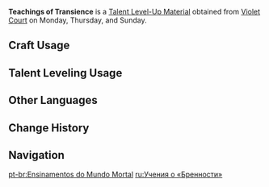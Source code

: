 {{Item Infobox
|id           = 104320
|image        = Item Teachings of Transience.png
|type         = Talent Level-Up Materials
|group2        = Talent Books
|invCategory  = Character Development Items
|group        = Transience Books
|rarity       = 2
|description  = Transience is the dream of the nation of thunder.<br />Fleeting glories are the highest expression of mortal beauty, for are we mortals not like the flashing lightning itself? Like a lovely dream or blossoming spark, we shall leave a gorgeous mark on the eternal night sky.
|day1         = Monday
|day2         = Thursday
|day3         = Sunday
|source1      = Violet Court
|source2      = [[Parametric Transformer]]
|source3      = [[Chests]]
}}
'''Teachings of Transience''' is a [[Talent Level-Up Material]] obtained from [[Violet Court]] on Monday, Thursday, and Sunday.

==Craft Usage==
{{Craft Usage}}

==Talent Leveling Usage==
{{Talent Leveling Usage}}

==Other Languages==
{{Other Languages
|en      = Teachings of Transience
|zhs     = 「浮世」的教导
|zhs_rm  = "Fúshì" de Zhídǎo
|zht     = 「浮世」的教導
|zht_rm  = "Fúshì" de Zhídǎo
|zh_tl   = Teachings of "Transience"
|ja      = 「浮世」の教え
|ja_rm   = "Ukiyo" no Oshie
|ja_tl   = Teachings of "Fleeting Life"
|ko      = 「부세」의 가르침
|ko_rm   = "Buse"-ui Gareuchim
|ko_tl   = Teachings of "Transitory World"
|es      = Enseñanzas de la transitoriedad
|es_tl   = 
|fr      = Enseignement de l'éphémère
|fr_tl   = Teaching of the Ephemeral
|ru      = Учения о «Бренности»
|ru_tl   = 
|th      = Teachings of Transience
|vi      = Bài Giảng Của "Phù Thế"
|vi_tl   = 
|de      = Lehren der „Vergänglichkeit“
|de_tl   = Teachings of "Transience"
|id      = Teachings of Transience
|pt      = Ensinamentos do Mundo Mortal
|pt_tl   = Teachings of the Mortal World
}}

==Change History==
{{Change History|2.0}}

==Navigation==
{{Development Item Navbox|type=Character Talent Materials}}

[[pt-br:Ensinamentos do Mundo Mortal]]
[[ru:Учения о «Бренности»]]